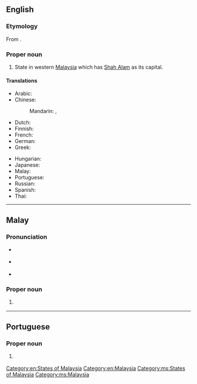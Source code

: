 ==English==
{{wikipedia}}

===Etymology===
From {{etyl|ms|en}} {{term|Selangor|lang=ms}}.

===Proper noun===
{{en-proper noun}}

# State in western [[Malaysia]] which has [[Shah Alam]] as its capital.

====Translations====
{{trans-top|western Malaysian state}}
* Arabic: {{t|ar|سلانغور دار الإحسان|f|tr=salanghur darul-’eHsaan}}
* Chinese:
*: Mandarin: {{t|cmn|雪蘭莪|sc=Hani}}, {{t+|cmn|雪兰莪|tr=Xuělán'é|sc=Hani}}
* Dutch: {{t-needed|nl}}
* Finnish: {{t|fi|Selangor}}
* French: {{t-needed|fr}}
* German: {{t|de|Selangor}}
* Greek: {{t|el|Σελανγκόρ|f|tr=Selangór}}
{{trans-mid}}
* Hungarian: {{t|hu|Selangor}}
* Japanese: {{t-needed|ja}}
* Malay: {{t|ms|Selangor}}
* Portuguese: {{t|pt|Selangor}}
* Russian: {{t|ru|Селангор|m|tr=S'elángor}}
* Spanish: {{t|es|Selangor}}
* Thai: {{t|th|สลังงอร์|tr=sàlăngngor}}
{{trans-bottom}}

[[Category:en:States of Malaysia]]
[[Category:en:Malaysia]]

----

==Malay==

===Pronunciation===
* {{a|Johor-Selangor}} {{IPA|/səlaŋo(r)/|lang=ms}}
* {{a|Riau-Lingga}} {{IPA|/səlaŋʊ(r)/|lang=ms}}
* {{rhymes|aŋo(r)|ŋo(r)|o(r)|lang=ms}}

===Proper noun===
{{head|ms|proper noun}}

# {{l|en|Selangor}} {{qualifier|western Malaysian state}}

[[Category:ms:States of Malaysia]]
[[Category:ms:Malaysia]]

----

==Portuguese==

===Proper noun===
{{pt-proper noun|m}}

# {{l|en|Selangor}} {{gloss|western Malaysian state}}